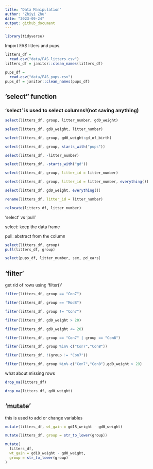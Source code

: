 ```yaml
---
title: "Data Manipulation"
author: "Zhiyi Zhu"
date: "2023-09-24"
output: github_document
---
```


```r
library(tidyverse)
```

Import FAS litters and pups.

```r
litters_df = 
  read.csv("data/FAS_litters.csv")
litters_df = janitor::clean_names(litters_df)

pups_df = 
  read.csv("data/FAS_pups.csv")
pups_df = janitor::clean_names(pups_df)
```

## 'select" function

### 'select' is used to select columns!(not saving anything)
 
```r
select(litters_df, group, litter_number, gd0_weight)

select(litters_df, gd0_weight, litter_number)

select(litters_df, group, gd0_weight:gd_of_birth)

select(litters_df, group, starts_with("pups"))

select(litters_df, -litter_number)

select(litters_df, -starts_with("gd"))

select(litters_df, group, litter_id = litter_number)

select(litters_df, group, litter_id = litter_number, everything())

select(litters_df, gd0_weight, everything())
```
 
```r
rename(litters_df, litter_id = litter_number)

relocate(litters_df, litter_number)
```


'select' vs 'pull'

select: keep the data frame

pull: abstract from the column

```r
select(litters_df, group)
pull(litters_df, group)
```

```r
select(pups_df, litter_number, sex, pd_ears)
```

## 'filter'

get rid of rows using 'filter()'

```r
filter(litters_df, group == "Con7")

filter(litters_df, group == "Mod8")

filter(litters_df, group != "Con7")

filter(litters_df, gd0_weight > 20)

filter(litters_df, gd0_weight <= 20)

filter(litters_df, group == "Con7" | group == "Con8")

filter(litters_df, group %in% c("Con7","Con8"))

filter(litters_df, !(group != "Con7"))

filter(litters_df, group %in% c("Con7","Con8"),gd0_weight > 20)
```

what about missing rows

```r
drop_na(litters_df)

drop_na(litters_df, gd0_weight)
```


## 'mutate'

this is used to add or change variables

```r
mutate(litters_df, wt_gain = gd18_weight - gd0_weight)

mutate(litters_df, group = str_to_lower(group))

mutate(
  litters_df,
  wt_gain = gd18_weight - gd0_weight,
  group = str_to_lower(group)
)
```












